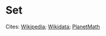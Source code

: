 # Set {.unnumbered}

Cites:
[Wikipedia](https://en.wikipedia.org/wiki/Set_(mathematics)); [Wikidata](https://www.wikidata.org/wiki/Q36161); [PlanetMath](https://planetmath.org/set)